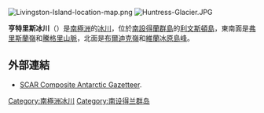 {{no footnotes|time=2013-10-27T09:18:48+00:00}}
{{expand|time=2013-10-11T15:44:56+00:00}}
[[Image:Livingston-Island-location-map.png|thumb]]
[[Image:Huntress-Glacier.JPG|thumb]]

{{Coord|62|40|00|S|60|15|45|W|type:glacier|display=title}}

'''亨特里斯冰川'''（{{lang-en|Huntress Glacier}}）是[[南極洲|南極洲]]的[[冰川|冰川]]，位於[[南設得蘭群島|南設得蘭群島]]的[[利文斯頓島|利文斯頓島]]，東南面是[[弗里斯蘭嶺|弗里斯蘭嶺]]和[[騰格里山脈|騰格里山脈]]，北面是[[布爾迪克嶺|布爾迪克嶺]]和[[維蘭冰原島峰|維蘭冰原島峰]]。

==外部連結==
* [http://data.aad.gov.au/aadc/gaz/scar/ SCAR Composite Antarctic Gazetteer]{{WebCite|url=https://www.webcitation.org/5ug2CfC7m?url=http://data.aad.gov.au/aadc/gaz/scar/ |date=20101202140255 |dateformat=iso }}.

{{Antarctica-geo-stub}}
[[Category:南極洲冰川|Category:南極洲冰川]]
[[Category:南设得兰群岛|Category:南设得兰群岛]]
